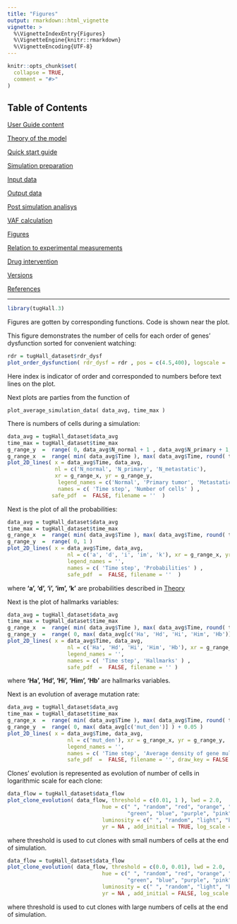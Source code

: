 ```yaml
---
title: "Figures"
output: rmarkdown::html_vignette
vignette: >
  %\VignetteIndexEntry{Figures}
  %\VignetteEngine{knitr::rmarkdown}
  %\VignetteEncoding{UTF-8}
---
```


```r
knitr::opts_chunk$set(
  collapse = TRUE,
  comment = "#>"
)
```





## Table of Contents

[User Guide content](A_User_Guide.html)

[Theory of the model](B_Theory.html)

[Quick start guide](C_Quick_start.html)

[Simulation preparation](D_Simulation.html)

[Input data](E_Input.html)

[Output data](F_Output.html)

[Post simulation analisys](G_Analisys.html)

[VAF calculation](H_VAF.html)

[Figures](I_Figures.html)

[Relation to experimental measurements](J_Relation.html)

[Drug intervention](K_Drug_intervention.html)

[Versions](L_Versions.html)

[References](M_References.html)


---

```r
library(tugHall.3)
```

Figures are gotten by corresponding functions. Code is shown near the plot.

This figure demonstrates the number of cells for each order of genes' dysfunction sorted for convenient watching:

```r
rdr = tugHall_dataset$rdr_dysf
plot_order_dysfunction( rdr_dysf = rdr , pos = c(4.5,400), logscale = 'y', cex = 0.9 )
```

Here index is indicator of order and corresponded to numbers before text lines on the plot.

Next plots are parties from the function of 

    plot_average_simulation_data( data_avg, time_max )

There is numbers of cells during a simulation:

```r
data_avg = tugHall_dataset$data_avg
time_max = tugHall_dataset$time_max
g_range_y  =  range( 0, data_avg$N_normal + 1 , data_avg$N_primary + 1, data_avg$N_metastatic + 1 )
g_range_x  =  range( min( data_avg$Time ), max( data_avg$Time, round( time_max/10 +0.5 ) * 10  ) )
plot_2D_lines( x = data_avg$Time, data_avg, 
               nl = c('N_normal', 'N_primary', 'N_metastatic'), 
               xr = g_range_x, yr = g_range_y, 
                legend_names = c('Normal', 'Primary tumor', 'Metastatic'), 
                names = c( 'Time step', 'Number of cells' ) ,
              safe_pdf  =  FALSE, filename = ''  )
```

Next is the plot of all the probabilities:

```r
data_avg = tugHall_dataset$data_avg
time_max = tugHall_dataset$time_max
g_range_x  =  range( min( data_avg$Time ), max( data_avg$Time, round( time_max/10 +0.5 ) * 10  ) )
g_range_y  =  range( 0, 1 )
plot_2D_lines( x = data_avg$Time, data_avg,
                   nl = c('a', 'd', 'i', 'im', 'k'), xr = g_range_x, yr = g_range_y,
                   legend_names = '',
                   names = c( 'Time step', 'Probabilities' ) ,
                   safe_pdf  =  FALSE, filename = ''  )

```

where **'a', 'd', 'i', 'im', 'k'** are probabilities described in [Theory](B_Theory.html)

Next is the plot of hallmarks variables:

```r
data_avg = tugHall_dataset$data_avg
time_max = tugHall_dataset$time_max
g_range_x  =  range( min( data_avg$Time ), max( data_avg$Time, round( time_max/10 +0.5 ) * 10  ) )
g_range_y  =  range( 0, max( data_avg[c('Ha', 'Hd', 'Hi', 'Him', 'Hb')] ) + 0.04 )
plot_2D_lines( x = data_avg$Time, data_avg,
                   nl = c('Ha', 'Hd', 'Hi', 'Him', 'Hb'), xr = g_range_x, yr = g_range_y,
                   legend_names = '',
                   names = c( 'Time step', 'Hallmarks' ) ,
                   safe_pdf  =  FALSE, filename = '' )  
```

where **'Ha', 'Hd', 'Hi', 'Him', 'Hb'** are hallmarks variables.

Next is an evolution of average mutation rate:

```r
data_avg = tugHall_dataset$data_avg
time_max = tugHall_dataset$time_max
g_range_x  =  range( min( data_avg$Time ), max( data_avg$Time, round( time_max/10 +0.5 ) * 10  ) )
g_range_y  =  range( 0, max( data_avg[c('mut_den')] ) + 0.05 )
plot_2D_lines( x = data_avg$Time, data_avg,
                   nl = c('mut_den'), xr = g_range_x, yr = g_range_y,
                   legend_names = '',
                   names = c( 'Time step', 'Average density of gene mulfunction' ) ,
                   safe_pdf  =  FALSE, filename = '', draw_key = FALSE )
```


Clones' evolution is represented as evolution of number of cells in logarithmic scale for each clone:

```r
data_flow = tugHall_dataset$data_flow
plot_clone_evolution( data_flow, threshold = c(0.01, 1 ), lwd = 2.0,
                              hue = c(" ", "random", "red", "orange", "yellow",
                                      "green", "blue", "purple", "pink", "monochrome")[1],
                              luminosity = c(" ", "random", "light", "bright", "dark")[4],
                              yr = NA , add_initial = TRUE, log_scale = TRUE )
```

where threshold is used to cut clones with small numbers of cells at the end of simulation.


```r
data_flow = tugHall_dataset$data_flow
plot_clone_evolution( data_flow, threshold = c(0.0, 0.01), lwd = 2.0,
                              hue = c(" ", "random", "red", "orange", "yellow",
                                      "green", "blue", "purple", "pink", "monochrome")[1],
                              luminosity = c(" ", "random", "light", "bright", "dark")[4],
                              yr = NA , add_initial = FALSE, log_scale = TRUE )
```

where threshold is used to cut clones with large numbers of cells at the end of simulation.


